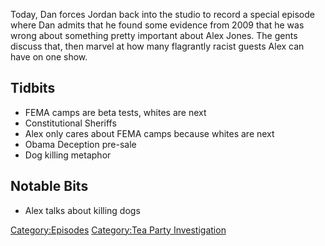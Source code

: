 {{DEFAULTSORT:
    #_EPISODE_0174:February 11, 2009
}}{{Episode
    | title           = February 11, 2009
    | caption         = Listen to this episode on [https://knowledgefight.libsyn.com/knowledge-fight-feb-11-2009 Libsyn] [https://open.spotify.com/episode/44qNnEgDLpvibqd0EXnhgo Spotify]
    | episodeNumber   = 174
    | length          = 01:22:35
    | airDate         = June 26, 2018
    | coverageDate    = February 11, 2009
    | episodeType     = [[:Category:Tea Party Investigation|Tea Party Investigation]]
    | appearance      = [[Jack McLamb]], [[Glen Spencer]], [[George Humphrey]], [[Richard Mack]]
    | previousEpisode = [[173: February 6-10, 2009]]
    | nextEpisode     = [[175: Giants And Bonus Potatoes]]
}}

{{Stub}}

Today, Dan forces Jordan back into the studio to record a special episode where Dan admits that he found some evidence from 2009 that he was wrong about something pretty important about Alex Jones. The gents discuss that, then marvel at how many flagrantly racist guests Alex can have on one show.

==Tidbits==

*FEMA camps are beta tests, whites are next
*Constitutional Sheriffs
*Alex only cares about FEMA camps because whites are next
*Obama Deception pre-sale
*Dog killing metaphor

==Notable Bits==

*Alex talks about killing dogs

[[Category:Episodes]]
[[Category:Tea Party Investigation]]

